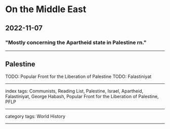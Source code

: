 # On the Middle East

## 2022-11-07

### "Mostly concerning the Apartheid state in Palestine rn."

---


## Palestine
TODO: Popular Front for the Liberation of Palestine 
TODO: Falastiniyat

---

index tags: Communists, Reading List, Palestine, Israel, Apartheid, Falastiniyat, George Habash, Popular Front for the Liberation of Palestine, PFLP

---

category tags: World History

---
